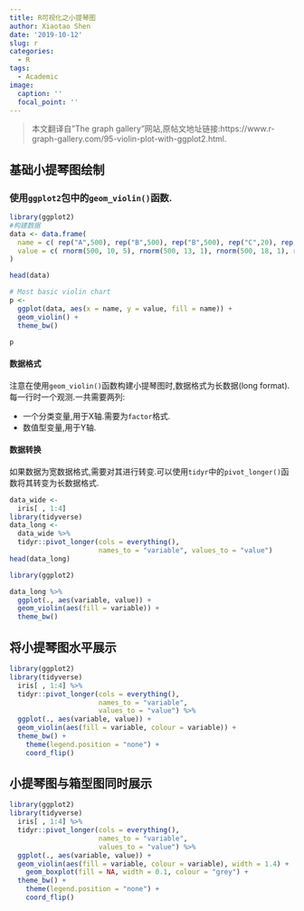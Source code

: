 ```yaml
---
title: R可视化之小提琴图
author: Xiaotao Shen
date: '2019-10-12'
slug: r
categories:
  - R
tags:
  - Academic
image:
  caption: ''
  focal_point: ''
---
```


> 本文翻译自"The graph gallery"网站,原帖文地址链接:https://www.r-graph-gallery.com/95-violin-plot-with-ggplot2.html.

## 基础小提琴图绘制

### 使用`ggplot2`包中的`geom_violin()`函数.

```r
library(ggplot2)
#构建数据
data <- data.frame(
  name = c( rep("A",500), rep("B",500), rep("B",500), rep("C",20), rep('D', 100)),
  value = c( rnorm(500, 10, 5), rnorm(500, 13, 1), rnorm(500, 18, 1), rnorm(20, 25, 4), rnorm(100, 12, 1) )
)

head(data)

# Most basic violin chart
p <- 
  ggplot(data, aes(x = name, y = value, fill = name)) + 
  geom_violin() +
  theme_bw()

p
```

#### 数据格式

注意在使用`geom_violin()`函数构建小提琴图时,数据格式为长数据(long format).每一行时一个观测.一共需要两列:

* 一个分类变量,用于X轴.需要为`factor`格式.   
* 数值型变量,用于Y轴.

#### 数据转换

如果数据为宽数据格式,需要对其进行转变.可以使用`tidyr`中的`pivot_longer()`函数将其转变为长数据格式.

```r
data_wide <- 
  iris[ , 1:4]
library(tidyverse)
data_long <- 
  data_wide %>% 
  tidyr::pivot_longer(cols = everything(), 
                      names_to = "variable", values_to = "value")
head(data_long)

library(ggplot2)

data_long %>% 
  ggplot(., aes(variable, value)) +
  geom_violin(aes(fill = variable)) +
  theme_bw()

```


## 将小提琴图水平展示

```r
library(ggplot2)
library(tidyverse)
  iris[ , 1:4] %>% 
  tidyr::pivot_longer(cols = everything(), 
                      names_to = "variable",
                      values_to = "value") %>% 
  ggplot(., aes(variable, value)) +
  geom_violin(aes(fill = variable, colour = variable)) +
  theme_bw() +
    theme(legend.position = "none") +
    coord_flip()
```

## 小提琴图与箱型图同时展示

```r
library(ggplot2)
library(tidyverse)
  iris[ , 1:4] %>% 
  tidyr::pivot_longer(cols = everything(), 
                      names_to = "variable",
                      values_to = "value") %>% 
  ggplot(., aes(variable, value)) +
  geom_violin(aes(fill = variable, colour = variable), width = 1.4) +
    geom_boxplot(fill = NA, width = 0.1, colour = "grey") +
  theme_bw() +
    theme(legend.position = "none") +
    coord_flip()
```

